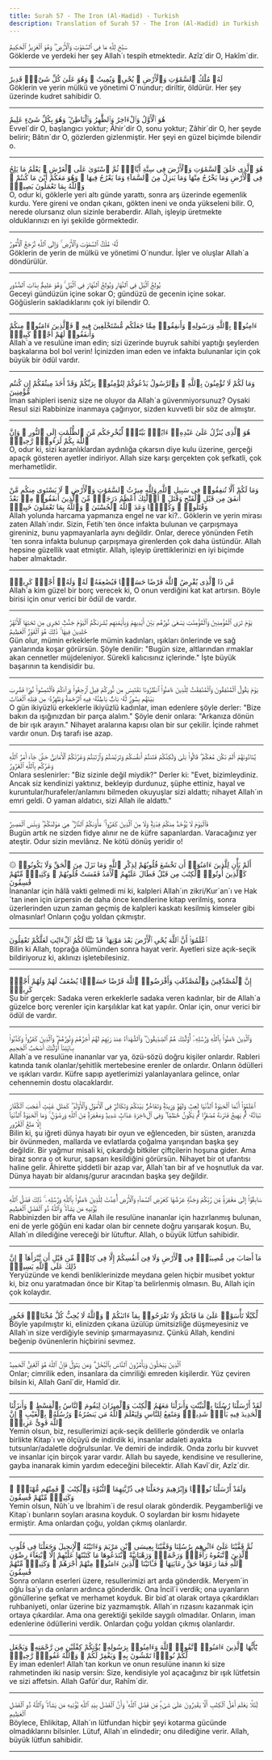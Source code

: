 ```yaml
---
title: Surah 57 - The Iron (Al-Hadid) - Turkish
description: Translation of Surah 57 - The Iron (Al-Hadid) in Turkish
---
```





<Aside type="quran" title="1">
سَبَّحَ لِلَّهِ مَا فِى ٱلسَّمَٰوَٰتِ وَٱلْأَرْضِ ۖ وَهُوَ ٱلْعَزِيزُ ٱلْحَكِيمُ
</Aside>

<Aside type="reference" title="1">
Göklerde ve yerdeki her şey Allah´ı tespih etmektedir. Azîz´dir O, Hakîm´dir.
</Aside>

---

<Aside type="quran" title="2">
لَهُۥ مُلْكُ ٱلسَّمَٰوَٰتِ وَٱلْأَرْضِ ۖ يُحْىِۦ وَيُمِيتُ ۖ وَهُوَ عَلَىٰ كُلِّ شَىْءٍۢ قَدِيرٌ
</Aside>

<Aside type="reference" title="2">
Göklerin ve yerin mülkü ve yönetimi O´nundur; diriltir, öldürür. Her şey üzerinde kudret sahibidir O.
</Aside>

---

<Aside type="quran" title="3">
هُوَ ٱلْأَوَّلُ وَٱلْءَاخِرُ وَٱلظَّٰهِرُ وَٱلْبَاطِنُ ۖ وَهُوَ بِكُلِّ شَىْءٍ عَلِيمٌ
</Aside>

<Aside type="reference" title="3">
Evvel´dir O, başlangıcı yoktur; Âhir´dir O, sonu yoktur; Zâhir´dir O, her şeyde belirir; Bâtın´dır O, gözlerden gizlenmiştir. Her şeyi en güzel biçimde bilendir o.
</Aside>

---

<Aside type="quran" title="4">
هُوَ ٱلَّذِى خَلَقَ ٱلسَّمَٰوَٰتِ وَٱلْأَرْضَ فِى سِتَّةِ أَيَّامٍۢ ثُمَّ ٱسْتَوَىٰ عَلَى ٱلْعَرْشِ ۚ يَعْلَمُ مَا يَلِجُ فِى ٱلْأَرْضِ وَمَا يَخْرُجُ مِنْهَا وَمَا يَنزِلُ مِنَ ٱلسَّمَآءِ وَمَا يَعْرُجُ فِيهَا ۖ وَهُوَ مَعَكُمْ أَيْنَ مَا كُنتُمْ ۚ وَٱللَّهُ بِمَا تَعْمَلُونَ بَصِيرٌۭ
</Aside>

<Aside type="reference" title="4">
O, odur ki, göklerle yeri altı günde yarattı, sonra arş üzerinde egemenlik kurdu. Yere gireni ve ondan çıkanı, gökten ineni ve onda yükseleni bilir. O, nerede olursanız olun sizinle beraberdir. Allah, işleyip üretmekte olduklarınızı en iyi şekilde görmektedir.
</Aside>

---

<Aside type="quran" title="5">
لَّهُۥ مُلْكُ ٱلسَّمَٰوَٰتِ وَٱلْأَرْضِ ۚ وَإِلَى ٱللَّهِ تُرْجَعُ ٱلْأُمُورُ
</Aside>

<Aside type="reference" title="5">
Göklerin de yerin de mülkü ve yönetimi O´nundur. İşler ve oluşlar Allah´a döndürülür.
</Aside>

---

<Aside type="quran" title="6">
يُولِجُ ٱلَّيْلَ فِى ٱلنَّهَارِ وَيُولِجُ ٱلنَّهَارَ فِى ٱلَّيْلِ ۚ وَهُوَ عَلِيمٌۢ بِذَاتِ ٱلصُّدُورِ
</Aside>

<Aside type="reference" title="6">
Geceyi gündüzün içine sokar O; gündüzü de gecenin içine sokar. Göğüslerin sakladıklarını çok iyi bilendir O.
</Aside>

---

<Aside type="quran" title="7">
ءَامِنُوا۟ بِٱللَّهِ وَرَسُولِهِۦ وَأَنفِقُوا۟ مِمَّا جَعَلَكُم مُّسْتَخْلَفِينَ فِيهِ ۖ فَٱلَّذِينَ ءَامَنُوا۟ مِنكُمْ وَأَنفَقُوا۟ لَهُمْ أَجْرٌۭ كَبِيرٌۭ
</Aside>

<Aside type="reference" title="7">
Allah´a ve resulüne iman edin; sizi üzerinde buyruk sahibi yaptığı şeylerden başkalarına bol bol verin! İçinizden iman eden ve infakta bulunanlar için çok büyük bir ödül vardır.
</Aside>

---

<Aside type="quran" title="8">
وَمَا لَكُمْ لَا تُؤْمِنُونَ بِٱللَّهِ ۙ وَٱلرَّسُولُ يَدْعُوكُمْ لِتُؤْمِنُوا۟ بِرَبِّكُمْ وَقَدْ أَخَذَ مِيثَٰقَكُمْ إِن كُنتُم مُّؤْمِنِينَ
</Aside>

<Aside type="reference" title="8">
İman sahipleri iseniz size ne oluyor da Allah´a güvenmiyorsunuz? Oysaki Resul sizi Rabbinize inanmaya çağırıyor, sizden kuvvetli bir söz de almıştır.
</Aside>

---

<Aside type="quran" title="9">
هُوَ ٱلَّذِى يُنَزِّلُ عَلَىٰ عَبْدِهِۦٓ ءَايَٰتٍۭ بَيِّنَٰتٍۢ لِّيُخْرِجَكُم مِّنَ ٱلظُّلُمَٰتِ إِلَى ٱلنُّورِ ۚ وَإِنَّ ٱللَّهَ بِكُمْ لَرَءُوفٌۭ رَّحِيمٌۭ
</Aside>

<Aside type="reference" title="9">
O, odur ki, sizi karanlıklardan aydınlığa çıkarsın diye kulu üzerine, gerçeği apaçık gösteren ayetler indiriyor. Allah size karşı gerçekten çok şefkatli, çok merhametlidir.
</Aside>

---

<Aside type="quran" title="10">
وَمَا لَكُمْ أَلَّا تُنفِقُوا۟ فِى سَبِيلِ ٱللَّهِ وَلِلَّهِ مِيرَٰثُ ٱلسَّمَٰوَٰتِ وَٱلْأَرْضِ ۚ لَا يَسْتَوِى مِنكُم مَّنْ أَنفَقَ مِن قَبْلِ ٱلْفَتْحِ وَقَٰتَلَ ۚ أُو۟لَٰٓئِكَ أَعْظَمُ دَرَجَةًۭ مِّنَ ٱلَّذِينَ أَنفَقُوا۟ مِنۢ بَعْدُ وَقَٰتَلُوا۟ ۚ وَكُلًّۭا وَعَدَ ٱللَّهُ ٱلْحُسْنَىٰ ۚ وَٱللَّهُ بِمَا تَعْمَلُونَ خَبِيرٌۭ
</Aside>

<Aside type="reference" title="10">
Allah yolunda harcama yapmanıza engel ne var ki?.. Göklerin ve yerin mirası zaten Allah´ındır. Sizin, Fetih´ten önce infakta bulunan ve çarpışmaya gireniniz, bunu yapmayanlarla aynı değildir. Onlar, derece yönünden Fetih´ten sonra infakta bulunup çarpışmaya girenlerden çok daha üstündür. Allah hepsine güzellik vaat etmiştir. Allah, işleyip ürettiklerinizi en iyi biçimde haber almaktadır.
</Aside>

---

<Aside type="quran" title="11">
مَّن ذَا ٱلَّذِى يُقْرِضُ ٱللَّهَ قَرْضًا حَسَنًۭا فَيُضَٰعِفَهُۥ لَهُۥ وَلَهُۥٓ أَجْرٌۭ كَرِيمٌۭ
</Aside>

<Aside type="reference" title="11">
Allah´a kim güzel bir borç verecek ki, O onun verdiğini kat kat artırsın. Böyle birisi için onur verici bir ödül de vardır.
</Aside>

---

<Aside type="quran" title="12">
يَوْمَ تَرَى ٱلْمُؤْمِنِينَ وَٱلْمُؤْمِنَٰتِ يَسْعَىٰ نُورُهُم بَيْنَ أَيْدِيهِمْ وَبِأَيْمَٰنِهِم بُشْرَىٰكُمُ ٱلْيَوْمَ جَنَّٰتٌۭ تَجْرِى مِن تَحْتِهَا ٱلْأَنْهَٰرُ خَٰلِدِينَ فِيهَا ۚ ذَٰلِكَ هُوَ ٱلْفَوْزُ ٱلْعَظِيمُ
</Aside>

<Aside type="reference" title="12">
Gün olur, mümin erkeklerle mümin kadınları, ışıkları önlerinde ve sağ yanlarında koşar görürsün. Şöyle denilir: "Bugün size, altlarından ırmaklar akan cennetler müjdeleniyor. Sürekli kalıcısınız içlerinde." İşte büyük başarının ta kendisidir bu.
</Aside>

---

<Aside type="quran" title="13">
يَوْمَ يَقُولُ ٱلْمُنَٰفِقُونَ وَٱلْمُنَٰفِقَٰتُ لِلَّذِينَ ءَامَنُوا۟ ٱنظُرُونَا نَقْتَبِسْ مِن نُّورِكُمْ قِيلَ ٱرْجِعُوا۟ وَرَآءَكُمْ فَٱلْتَمِسُوا۟ نُورًۭا فَضُرِبَ بَيْنَهُم بِسُورٍۢ لَّهُۥ بَابٌۢ بَاطِنُهُۥ فِيهِ ٱلرَّحْمَةُ وَظَٰهِرُهُۥ مِن قِبَلِهِ ٱلْعَذَابُ
</Aside>

<Aside type="reference" title="13">
O gün ikiyüzlü erkeklerle ikiyüzlü kadınlar, iman edenlere şöyle derler: "Bize bakın da ışığınızdan bir parça alalım." Şöyle denir onlara: "Arkanıza dönün de bir ışık arayın." Nihayet aralarına kapısı olan bir sur çekilir. İçinde rahmet vardır onun. Dış tarafı ise azap.
</Aside>

---

<Aside type="quran" title="14">
يُنَادُونَهُمْ أَلَمْ نَكُن مَّعَكُمْ ۖ قَالُوا۟ بَلَىٰ وَلَٰكِنَّكُمْ فَتَنتُمْ أَنفُسَكُمْ وَتَرَبَّصْتُمْ وَٱرْتَبْتُمْ وَغَرَّتْكُمُ ٱلْأَمَانِىُّ حَتَّىٰ جَآءَ أَمْرُ ٱللَّهِ وَغَرَّكُم بِٱللَّهِ ٱلْغَرُورُ
</Aside>

<Aside type="reference" title="14">
Onlara seslenirler: "Biz sizinle değil miydik?" Derler ki: "Evet, bizimleydiniz. Ancak siz kendinizi yaktınız, bekleyip durdunuz, şüphe ettiniz, hayal ve kuruntular/hurafeler/anlamını bilmeden okuyuşlar sizi aldattı; nihayet Allah´ın emri geldi. O yaman aldatıcı, sizi Allah ile aldattı."
</Aside>

---

<Aside type="quran" title="15">
فَٱلْيَوْمَ لَا يُؤْخَذُ مِنكُمْ فِدْيَةٌۭ وَلَا مِنَ ٱلَّذِينَ كَفَرُوا۟ ۚ مَأْوَىٰكُمُ ٱلنَّارُ ۖ هِىَ مَوْلَىٰكُمْ ۖ وَبِئْسَ ٱلْمَصِيرُ
</Aside>

<Aside type="reference" title="15">
Bugün artık ne sizden fidye alınır ne de küfre sapanlardan. Varacağınız yer ateştir. Odur sizin mevlânız. Ne kötü dönüş yeridir o!
</Aside>

---

<Aside type="quran" title="16">
۞ أَلَمْ يَأْنِ لِلَّذِينَ ءَامَنُوٓا۟ أَن تَخْشَعَ قُلُوبُهُمْ لِذِكْرِ ٱللَّهِ وَمَا نَزَلَ مِنَ ٱلْحَقِّ وَلَا يَكُونُوا۟ كَٱلَّذِينَ أُوتُوا۟ ٱلْكِتَٰبَ مِن قَبْلُ فَطَالَ عَلَيْهِمُ ٱلْأَمَدُ فَقَسَتْ قُلُوبُهُمْ ۖ وَكَثِيرٌۭ مِّنْهُمْ فَٰسِقُونَ
</Aside>

<Aside type="reference" title="16">
İnananlar için hâlâ vakti gelmedi mi ki, kalpleri Allah´ın zikri/Kur´an´ı ve Hak´tan inen için ürpersin de daha önce kendilerine kitap verilmiş, sonra üzerlerinden uzun zaman geçmiş de kalpleri kaskatı kesilmiş kimseler gibi olmasınlar! Onların çoğu yoldan çıkmıştır.
</Aside>

---

<Aside type="quran" title="17">
ٱعْلَمُوٓا۟ أَنَّ ٱللَّهَ يُحْىِ ٱلْأَرْضَ بَعْدَ مَوْتِهَا ۚ قَدْ بَيَّنَّا لَكُمُ ٱلْءَايَٰتِ لَعَلَّكُمْ تَعْقِلُونَ
</Aside>

<Aside type="reference" title="17">
Bilin ki Allah, toprağa ölümünden sonra hayat verir. Ayetleri size açık-seçik bildiriyoruz ki, aklınızı işletebilesiniz.
</Aside>

---

<Aside type="quran" title="18">
إِنَّ ٱلْمُصَّدِّقِينَ وَٱلْمُصَّدِّقَٰتِ وَأَقْرَضُوا۟ ٱللَّهَ قَرْضًا حَسَنًۭا يُضَٰعَفُ لَهُمْ وَلَهُمْ أَجْرٌۭ كَرِيمٌۭ
</Aside>

<Aside type="reference" title="18">
Şu bir gerçek: Sadaka veren erkeklerle sadaka veren kadınlar, bir de Allah´a güzelce borç verenler için karşılıklar kat kat yapılır. Onlar için, onur verici bir ödül de vardır.
</Aside>

---

<Aside type="quran" title="19">
وَٱلَّذِينَ ءَامَنُوا۟ بِٱللَّهِ وَرُسُلِهِۦٓ أُو۟لَٰٓئِكَ هُمُ ٱلصِّدِّيقُونَ ۖ وَٱلشُّهَدَآءُ عِندَ رَبِّهِمْ لَهُمْ أَجْرُهُمْ وَنُورُهُمْ ۖ وَٱلَّذِينَ كَفَرُوا۟ وَكَذَّبُوا۟ بِـَٔايَٰتِنَآ أُو۟لَٰٓئِكَ أَصْحَٰبُ ٱلْجَحِيمِ
</Aside>

<Aside type="reference" title="19">
Allah´a ve resulüne inananlar var ya, özü-sözü doğru kişiler onlardır. Rableri katında tanık olanlar/şehitlik mertebesine erenler de onlardır. Onların ödülleri ve ışıkları vardır. Küfre sapıp ayetlerimizi yalanlayanlara gelince, onlar cehennemin dostu olacaklardır.
</Aside>

---

<Aside type="quran" title="20">
ٱعْلَمُوٓا۟ أَنَّمَا ٱلْحَيَوٰةُ ٱلدُّنْيَا لَعِبٌۭ وَلَهْوٌۭ وَزِينَةٌۭ وَتَفَاخُرٌۢ بَيْنَكُمْ وَتَكَاثُرٌۭ فِى ٱلْأَمْوَٰلِ وَٱلْأَوْلَٰدِ ۖ كَمَثَلِ غَيْثٍ أَعْجَبَ ٱلْكُفَّارَ نَبَاتُهُۥ ثُمَّ يَهِيجُ فَتَرَىٰهُ مُصْفَرًّۭا ثُمَّ يَكُونُ حُطَٰمًۭا ۖ وَفِى ٱلْءَاخِرَةِ عَذَابٌۭ شَدِيدٌۭ وَمَغْفِرَةٌۭ مِّنَ ٱللَّهِ وَرِضْوَٰنٌۭ ۚ وَمَا ٱلْحَيَوٰةُ ٱلدُّنْيَآ إِلَّا مَتَٰعُ ٱلْغُرُورِ
</Aside>

<Aside type="reference" title="20">
Bilin ki, şu iğreti dünya hayatı bir oyun ve eğlenceden, bir süsten, aranızda bir övünmeden, mallarda ve evlatlarda çoğalma yarışından başka şey değildir. Bir yağmur misali ki, çıkardığı bitkiler çiftçilerin hoşuna gider. Ama biraz sonra o ot kurur, sapsarı kesildiğini görürsün. Nihayet bir ot ufantısı haline gelir. Âhirette şiddetli bir azap var, Allah´tan bir af ve hoşnutluk da var. Dünya hayatı bir aldanış/gurur aracından başka şey değildir.
</Aside>

---

<Aside type="quran" title="21">
سَابِقُوٓا۟ إِلَىٰ مَغْفِرَةٍۢ مِّن رَّبِّكُمْ وَجَنَّةٍ عَرْضُهَا كَعَرْضِ ٱلسَّمَآءِ وَٱلْأَرْضِ أُعِدَّتْ لِلَّذِينَ ءَامَنُوا۟ بِٱللَّهِ وَرُسُلِهِۦ ۚ ذَٰلِكَ فَضْلُ ٱللَّهِ يُؤْتِيهِ مَن يَشَآءُ ۚ وَٱللَّهُ ذُو ٱلْفَضْلِ ٱلْعَظِيمِ
</Aside>

<Aside type="reference" title="21">
Rabbinizden bir affa ve Allah ile resulüne inananlar için hazırlanmış bulunan, eni de yerle göğün eni kadar olan bir cennete doğru yarışarak koşun. Bu, Allah´ın dilediğine vereceği bir lütuftur. Allah, o büyük lütfun sahibidir.
</Aside>

---

<Aside type="quran" title="22">
مَآ أَصَابَ مِن مُّصِيبَةٍۢ فِى ٱلْأَرْضِ وَلَا فِىٓ أَنفُسِكُمْ إِلَّا فِى كِتَٰبٍۢ مِّن قَبْلِ أَن نَّبْرَأَهَآ ۚ إِنَّ ذَٰلِكَ عَلَى ٱللَّهِ يَسِيرٌۭ
</Aside>

<Aside type="reference" title="22">
Yeryüzünde ve kendi benliklerinizde meydana gelen hiçbir musibet yoktur ki, biz onu yaratmadan önce bir Kitap´ta belirlenmiş olmasın. Bu, Allah için çok kolaydır.
</Aside>

---

<Aside type="quran" title="23">
لِّكَيْلَا تَأْسَوْا۟ عَلَىٰ مَا فَاتَكُمْ وَلَا تَفْرَحُوا۟ بِمَآ ءَاتَىٰكُمْ ۗ وَٱللَّهُ لَا يُحِبُّ كُلَّ مُخْتَالٍۢ فَخُورٍ
</Aside>

<Aside type="reference" title="23">
Böyle yapılmıştır ki, elinizden çıkana üzülüp ümitsizliğe düşmeyesiniz ve Allah´ın size verdiğiyle sevinip şımarmayasınız. Çünkü Allah, kendini beğenip övünenlerin hiçbirini sevmez.
</Aside>

---

<Aside type="quran" title="24">
ٱلَّذِينَ يَبْخَلُونَ وَيَأْمُرُونَ ٱلنَّاسَ بِٱلْبُخْلِ ۗ وَمَن يَتَوَلَّ فَإِنَّ ٱللَّهَ هُوَ ٱلْغَنِىُّ ٱلْحَمِيدُ
</Aside>

<Aside type="reference" title="24">
Onlar; cimrilik eden, insanlara da cimriliği emreden kişilerdir. Yüz çeviren bilsin ki, Allah Ganî´dir, Hamîd´dir.
</Aside>

---

<Aside type="quran" title="25">
لَقَدْ أَرْسَلْنَا رُسُلَنَا بِٱلْبَيِّنَٰتِ وَأَنزَلْنَا مَعَهُمُ ٱلْكِتَٰبَ وَٱلْمِيزَانَ لِيَقُومَ ٱلنَّاسُ بِٱلْقِسْطِ ۖ وَأَنزَلْنَا ٱلْحَدِيدَ فِيهِ بَأْسٌۭ شَدِيدٌۭ وَمَنَٰفِعُ لِلنَّاسِ وَلِيَعْلَمَ ٱللَّهُ مَن يَنصُرُهُۥ وَرُسُلَهُۥ بِٱلْغَيْبِ ۚ إِنَّ ٱللَّهَ قَوِىٌّ عَزِيزٌۭ
</Aside>

<Aside type="reference" title="25">
Yemin olsun, biz, resullerimizi açık-seçik delillerle gönderdik ve onlarla birlikte Kitap´ı ve ölçüyü de indirdik ki, insanlar adaleti ayakta tutsunlar/adaletle doğrulsunlar. Ve demiri de indirdik. Onda zorlu bir kuvvet ve insanlar için birçok yarar vardır. Allah bu sayede, kendisine ve resullerine, gayba inanarak kimin yardım edeceğini bilecektir. Allah Kavî´dir, Azîz´dir.
</Aside>

---

<Aside type="quran" title="26">
وَلَقَدْ أَرْسَلْنَا نُوحًۭا وَإِبْرَٰهِيمَ وَجَعَلْنَا فِى ذُرِّيَّتِهِمَا ٱلنُّبُوَّةَ وَٱلْكِتَٰبَ ۖ فَمِنْهُم مُّهْتَدٍۢ ۖ وَكَثِيرٌۭ مِّنْهُمْ فَٰسِقُونَ
</Aside>

<Aside type="reference" title="26">
Yemin olsun, Nûh´u ve İbrahim´i de resul olarak gönderdik. Peygamberliği ve Kitap´ı bunların soyları arasına koyduk. O soylardan bir kısmı hidayete ermiştir. Ama onlardan çoğu, yoldan çıkmış olanlardır.
</Aside>

---

<Aside type="quran" title="27">
ثُمَّ قَفَّيْنَا عَلَىٰٓ ءَاثَٰرِهِم بِرُسُلِنَا وَقَفَّيْنَا بِعِيسَى ٱبْنِ مَرْيَمَ وَءَاتَيْنَٰهُ ٱلْإِنجِيلَ وَجَعَلْنَا فِى قُلُوبِ ٱلَّذِينَ ٱتَّبَعُوهُ رَأْفَةًۭ وَرَحْمَةًۭ وَرَهْبَانِيَّةً ٱبْتَدَعُوهَا مَا كَتَبْنَٰهَا عَلَيْهِمْ إِلَّا ٱبْتِغَآءَ رِضْوَٰنِ ٱللَّهِ فَمَا رَعَوْهَا حَقَّ رِعَايَتِهَا ۖ فَـَٔاتَيْنَا ٱلَّذِينَ ءَامَنُوا۟ مِنْهُمْ أَجْرَهُمْ ۖ وَكَثِيرٌۭ مِّنْهُمْ فَٰسِقُونَ
</Aside>

<Aside type="reference" title="27">
Sonra onların eserleri üzere, resullerimizi art arda gönderdik. Meryem´in oğlu İsa´yı da onların ardınca gönderdik. Ona İncil´i verdik; ona uyanların gönüllerine şefkat ve merhamet koyduk. Bir bid´at olarak ortaya çıkardıkları ruhbaniyeti, onlar üzerine biz yazmamıştık. Allah´ın rızasını kazanmak için ortaya çıkardılar. Ama ona gerektiği şekilde saygılı olmadılar. Onların, iman edenlerine ödüllerini verdik. Onlardan çoğu yoldan çıkmış olanlardır.
</Aside>

---

<Aside type="quran" title="28">
يَٰٓأَيُّهَا ٱلَّذِينَ ءَامَنُوا۟ ٱتَّقُوا۟ ٱللَّهَ وَءَامِنُوا۟ بِرَسُولِهِۦ يُؤْتِكُمْ كِفْلَيْنِ مِن رَّحْمَتِهِۦ وَيَجْعَل لَّكُمْ نُورًۭا تَمْشُونَ بِهِۦ وَيَغْفِرْ لَكُمْ ۚ وَٱللَّهُ غَفُورٌۭ رَّحِيمٌۭ
</Aside>

<Aside type="reference" title="28">
Ey iman edenler! Allah´tan korkun ve onun resulüne inanın ki size rahmetinden iki nasip versin: Size, kendisiyle yol açacağınız bir ışık lütfetsin ve sizi affetsin. Allah Gafûr´dur, Rahîm´dir.
</Aside>

---

<Aside type="quran" title="29">
لِّئَلَّا يَعْلَمَ أَهْلُ ٱلْكِتَٰبِ أَلَّا يَقْدِرُونَ عَلَىٰ شَىْءٍۢ مِّن فَضْلِ ٱللَّهِ ۙ وَأَنَّ ٱلْفَضْلَ بِيَدِ ٱللَّهِ يُؤْتِيهِ مَن يَشَآءُ ۚ وَٱللَّهُ ذُو ٱلْفَضْلِ ٱلْعَظِيمِ
</Aside>

<Aside type="reference" title="29">
Böylece, Ehlikitap, Allah´ın lütfundan hiçbir şeyi kotarma gücünde olmadıklarını bilsinler. Lütuf, Allah´ın elindedir; onu dilediğine verir. Allah, büyük lütfun sahibidir.
</Aside>

---
